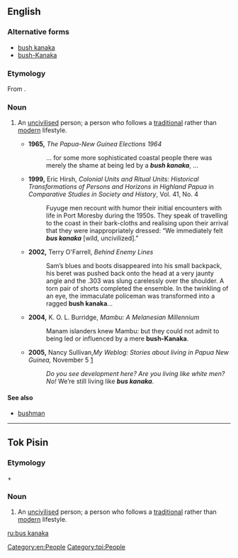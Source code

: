 {{also|buskanaka}}
==English==

===Alternative forms===
* [[bush kanaka]]
* [[bush-Kanaka]]

===Etymology===
From {{etyl|tpi|en}} {{term|bus kanaka|lang=tpi}}.

===Noun===
{{en-noun}}

# {{context|Papua New Guinea|lang=en}} An [[uncivilised]] person; a person who follows a [[traditional]] rather than [[modern]] lifestyle.
#* '''1965,''' ''The Papua-New Guinea Elections 1964''
#*: ... for some more sophisticated coastal people there was merely the shame at being led by a '''''bush kanaka''''', ...
#* '''1999,''' Eric Hirsh, ''Colonial Units and Ritual Units: Historical Transformations of Persons and Horizons in Highland Papua'' in ''Comparative Studies in Society and History'', Vol. 41, No. 4
#*: Fuyuge men recount with humor their initial encounters with life in Port Moresby during the 1950s. They speak of travelling to the coast in their bark-cloths and realising upon their arrival that they were inappropriately dressed: “We immediately felt '''''bus kanaka''''' [wild, uncivilized].”
#* '''2002,''' Terry O'Farrell, ''Behind Enemy Lines''
#*: Sam’s blues and boots disappeared into his small backpack, his beret was pushed back onto the head at a very jaunty angle and the .303 was slung carelessly over the shoulder. A torn pair of shorts completed the ensemble. In the twinkling of an eye, the immaculate policeman was transformed into a ragged '''bush kanaka'''...
#* '''2004,''' K. O. L. Burridge, ''Mambu: A Melanesian Millennium''
#*: Manam islanders knew Mambu: but they could not admit to being led or influenced by a mere '''bush-Kanaka'''.
#* '''2005,''' Nancy Sullivan,''My Weblog: Stories about living in Papua New Guinea,'' November 5 [http://nancysullivan.typepad.com/my_weblog/2005/11/11_win_nasin.html]
#*: ''Do you see development here? Are you living like white men? No!'' We’re still living like '''''bus kanaka'''''.

====See also====
* [[bushman]]

[[Category:en:People]]

----

==Tok Pisin==

===Etymology===
{{term|bus|lang=tpi}} + {{term|kanaka|lang=tpi}}

===Noun===
{{head|tpi|noun|head=[[bus]] [[kanaka]]}}

# An [[uncivilised]] person; a person who follows a [[traditional]] rather than [[modern]] lifestyle.

[[Category:tpi:People]]

[[ru:bus kanaka]]